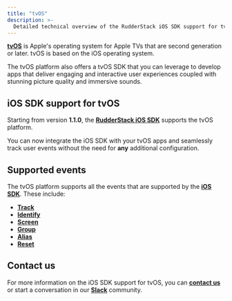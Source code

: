 ```yaml
---
title: "tvOS"
description: >-
  Detailed technical overview of the RudderStack iOS SDK support for tvOS.
---
```


[**tvOS**](https://developer.apple.com/tvos/) is Apple's operating system for Apple TVs that are second generation or later. tvOS is based on the iOS operating system.

The tvOS platform also offers a tvOS SDK that you can leverage to develop apps that deliver engaging and interactive user experiences coupled with stunning picture quality and immersive sounds.

## iOS SDK support for tvOS

Starting from version <strong>1.1.0</strong>, the [**RudderStack iOS SDK**](https://rudderstack.com/docs/sources/sdks/rudderstack-ios-sdk/) supports the tvOS platform. 

<div class="successBlock">

You can now integrate the iOS SDK with your tvOS apps and seamlessly track user events without the need for <strong>any</strong> additional configuration.
</div>

## Supported events

The tvOS platform supports all the events that are supported by the [**iOS SDK**](https://rudderstack.com/docs/sources/sdks/rudderstack-ios-sdk/). These include:

* [**Track**](https://rudderstack.com/docs/sources/sdks/rudderstack-ios-sdk/#track)
* [**Identify**](https://rudderstack.com/docs/sources/sdks/rudderstack-ios-sdk/#identify)
* [**Screen**](https://rudderstack.com/docs/sources/sdks/rudderstack-ios-sdk/#screen)
* [**Group**](https://rudderstack.com/docs/sources/sdks/rudderstack-ios-sdk/#group)
* [**Alias**](https://rudderstack.com/docs/sources/sdks/rudderstack-ios-sdk/#alias)
* [**Reset**](https://rudderstack.com/docs/sources/sdks/rudderstack-ios-sdk/#reset)

## Contact us

For more information on the iOS SDK support for tvOS, you can [**contact us**](mailto:%20docs@rudderstack.com) or start a conversation in our [**Slack**](https://rudderstack.com/join-rudderstack-slack-community) community.



